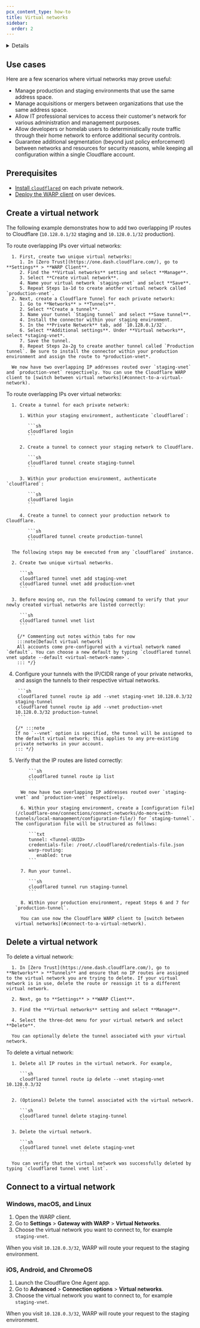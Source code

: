 ```yaml
---
pcx_content_type: how-to
title: Virtual networks
sidebar:
  order: 2
---
```



<Details header="Feature availability">

| [WARP modes](/cloudflare-one/connections/connect-devices/warp/configure-warp/warp-modes/) | [Zero Trust plans](https://www.cloudflare.com/teams-pricing/) |
| ----------------------------------------------------------------------------------------- | ------------------------------------------------------------- |
| <ul><li> Gateway with WARP</li><li> Secure Web Gateway without DNS filtering </li></ul>   | All plans                                                     |

| System   | Availability |
| -------- | ------------ |
| Windows  | ✅           |
| macOS    | ✅           |
| Linux    | ✅           |
| iOS      | ✅           |
| Android  | ✅           |
| ChromeOS | ✅           |

</Details>

<Render file="tunnel/virtual-networks-intro" product="cloudflare-one" />

## Use cases

Here are a few scenarios where virtual networks may prove useful:

- Manage production and staging environments that use the same address space.
- Manage acquisitions or mergers between organizations that use the same address space.
- Allow IT professional services to access their customer's network for various administration and management purposes.
- Allow developers or homelab users to deterministically route traffic through their home network to enforce additional security controls.
- Guarantee additional segmentation (beyond just policy enforcement) between networks and resources for security reasons, while keeping all configuration within a single Cloudflare account.

## Prerequisites

- [Install `cloudflared`](/cloudflare-one/connections/connect-networks/downloads/) on each private network.
- [Deploy the WARP client](/cloudflare-one/connections/connect-devices/warp/deployment/) on user devices.

## Create a virtual network

The following example demonstrates how to add two overlapping IP routes to Cloudflare (`10.128.0.1/32` staging and `10.128.0.1/32` production).

<Tabs>
   <TabItem label="Dashboard">
      To route overlapping IPs over virtual networks:

      1. First, create two unique virtual networks:
         1. In [Zero Trust](https://one.dash.cloudflare.com/), go to **Settings** > **WARP Client**.
         2. Find the **Virtual networks** setting and select **Manage**.
         3. Select **Create virtual network**.
         4. Name your virtual network `staging-vnet` and select **Save**.
         5. Repeat Steps 1a-1d to create another virtual network called `production-vnet`.
      2. Next, create a Cloudflare Tunnel for each private network:
         1. Go to **Networks** > **Tunnels**.
         2. Select **Create a tunnel**.
         3. Name your tunnel `Staging tunnel` and select **Save tunnel**.
         4. Install the connector within your staging environment.
         5. In the **Private Network** tab, add `10.128.0.1/32`.
         6. Select **Additional settings**. Under **Virtual networks**, select *staging-vnet*.
         7. Save the tunnel.
         8. Repeat Steps 2a-2g to create another tunnel called `Production tunnel`. Be sure to install the connector within your production environment and assign the route to *production-vnet*.

      We now have two overlapping IP addresses routed over `staging-vnet` and `production-vnet` respectively. You can use the Cloudflare WARP client to [switch between virtual networks](#connect-to-a-virtual-network).

   </TabItem>

   <TabItem label="cli">
      To route overlapping IPs over virtual networks:

      1. Create a tunnel for each private network:

         1. Within your staging environment, authenticate `cloudflared`:

            ```sh
            cloudflared login
            ```

         2. Create a tunnel to connect your staging network to Cloudflare.

            ```sh
            cloudflared tunnel create staging-tunnel
            ```

         3. Within your production environment, authenticate `cloudflared`:

            ```sh
            cloudflared login
            ```

         4. Create a tunnel to connect your production network to Cloudflare.

            ```sh
            cloudflared tunnel create production-tunnel
            ```

      The following steps may be executed from any `cloudflared` instance.

      2. Create two unique virtual networks.

         ```sh
         cloudflared tunnel vnet add staging-vnet
         cloudflared tunnel vnet add production-vnet
         ```

      3. Before moving on, run the following command to verify that your newly created virtual networks are listed correctly:

         ```sh
         cloudflared tunnel vnet list
         ```

    	{/* Commenting out notes within tabs for now
    	:::note[Default virtual network]
    	All accounts come pre-configured with a virtual network named `default`. You can choose a new default by typing `cloudflared tunnel vnet update --default <virtual-network-name>`.
    	::: */}

4.  Configure your tunnels with the IP/CIDR range of your private networks, and assign the tunnels to their respective virtual networks.

         ```sh
         cloudflared tunnel route ip add --vnet staging-vnet 10.128.0.3/32 staging-tunnel
         cloudflared tunnel route ip add --vnet production-vnet 10.128.0.3/32 production-tunnel
         ```

        {/* :::note
        If no `--vnet` option is specified, the tunnel will be assigned to the default virtual network; this applies to any pre-existing private networks in your account.
        ::: */}

5.  Verify that the IP routes are listed correctly:

             ```sh
             cloudflared tunnel route ip list
             ```

          We now have two overlapping IP addresses routed over `staging-vnet` and `production-vnet` respectively.

          6. Within your staging environment, create a [configuration file](/cloudflare-one/connections/connect-networks/do-more-with-tunnels/local-management/configuration-file/) for `staging-tunnel`. The configuration file will be structured as follows:

             ```txt
             tunnel: <Tunnel-UUID>
             credentials-file: /root/.cloudflared/credentials-file.json
             warp-routing:
                enabled: true
             ```

          7. Run your tunnel.

             ```sh
             cloudflared tunnel run staging-tunnel
             ```

          8. Within your production environment, repeat Steps 6 and 7 for `production-tunnel`.

          You can use now the Cloudflare WARP client to [switch between virtual networks](#connect-to-a-virtual-network).

  </TabItem>
</Tabs>

## Delete a virtual network

<Tabs>
   <TabItem label="Dashboard">
      To delete a virtual network:

      1. In [Zero Trust](https://one.dash.cloudflare.com/), go to **Networks** > **Tunnels** and ensure that no IP routes are assigned to the virtual network you are trying to delete. If your virtual network is in use, delete the route or reassign it to a different virtual network.

      2. Next, go to **Settings** > **WARP Client**.

      3. Find the **Virtual networks** setting and select **Manage**.

      4. Select the three-dot menu for your virtual network and select **Delete**.

      You can optionally delete the tunnel associated with your virtual network.

   </TabItem>

   <TabItem label="cli">
      To delete a virtual network:

      1. Delete all IP routes in the virtual network. For example,

         ```sh
         cloudflared tunnel route ip delete --vnet staging-vnet 10.128.0.3/32
         ```

      2. (Optional) Delete the tunnel associated with the virtual network.

         ```sh
         cloudflared tunnel delete staging-tunnel
         ```

      3. Delete the virtual network.

         ```sh
         cloudflared tunnel vnet delete staging-vnet
         ```

      You can verify that the virtual network was successfully deleted by typing `cloudflared tunnel vnet list`.

   </TabItem>
</Tabs>

## Connect to a virtual network

### Windows, macOS, and Linux

1. Open the WARP client.
2. Go to **Settings** > **Gateway with WARP** > **Virtual Networks**.
3. Choose the virtual network you want to connect to, for example `staging-vnet`.

When you visit `10.128.0.3/32`, WARP will route your request to the staging environment.

### iOS, Android, and ChromeOS

1. Launch the Cloudflare One Agent app.
2. Go to **Advanced** > **Connection options** > **Virtual networks**.
3. Choose the virtual network you want to connect to, for example `staging-vnet`.

When you visit `10.128.0.3/32`, WARP will route your request to the staging environment.
